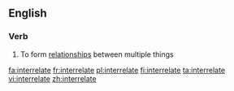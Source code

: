 ==English==

===Verb===
{{en-verb|interrelat|ing}}

# To form [[relationship]]s between multiple things

[[fa:interrelate]]
[[fr:interrelate]]
[[pl:interrelate]]
[[fi:interrelate]]
[[ta:interrelate]]
[[vi:interrelate]]
[[zh:interrelate]]